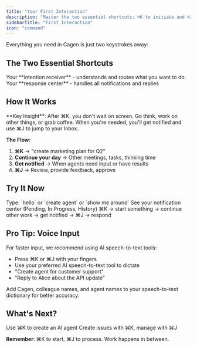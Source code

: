 ```yaml
---
title: "Your First Interaction"
description: "Master the two essential shortcuts: ⌘K to initiate and ⌘J to process everything in Cagen"
sidebarTitle: "First Interaction"
icon: "command"
---
```


Everything you need in Cagen is just two keystrokes away:

## The Two Essential Shortcuts

<CardGroup cols={2}>
  <Card title="⌘K - Start Anything" icon="command">
    Your **intention receiver** - understands and routes what you want to do
  </Card>
  
  <Card title="⌘J - Process Everything" icon="inbox">
    Your **response center** - handles all notifications and replies
  </Card>
</CardGroup>

## How It Works

<Info>
  **Key Insight**: After ⌘K, you don't wait on screen. Go think, work on other things, or grab coffee. When you're needed, you'll get notified and use ⌘J to jump to your Inbox.
</Info>

**The Flow:**
1. **⌘K** → "create marketing plan for Q2"
2. **Continue your day** → Other meetings, tasks, thinking time
3. **Get notified** → When agents need input or have results
4. **⌘J** → Review, provide feedback, approve

## Try It Now

<Steps>
  <Step title="Press ⌘K">
    Type: `hello` or `create agent` or `show me around`
  </Step>
  
  <Step title="Press ⌘J">
    See your notification center (Pending, In Progress, History)
  </Step>
  
  <Step title="Complete Cycle">
    ⌘K → start something → continue other work → get notified → ⌘J → respond
  </Step>
</Steps>

## Pro Tip: Voice Input

For faster input, we recommend using AI speech-to-text tools:
- Press ⌘K or ⌘J with your fingers
- Use your preferred AI speech-to-text tool to dictate
- "Create agent for customer support"  
- "Reply to Alice about the API update"

Add Cagen, colleague names, and agent names to your speech-to-text dictionary for better accuracy.

## What's Next?

<CardGroup cols={2}>
  <Card title="Create Your First Agent" icon="robot" href="/tutorials/getting-started/first-agent">
    Use ⌘K to create an AI agent
  </Card>
  
  <Card title="Manage Your Work" icon="kanban" href="/how-to/work/issue-management">
    Create issues with ⌘K, manage with ⌘J
  </Card>
</CardGroup>

**Remember**: ⌘K to start, ⌘J to process. Work happens in between.